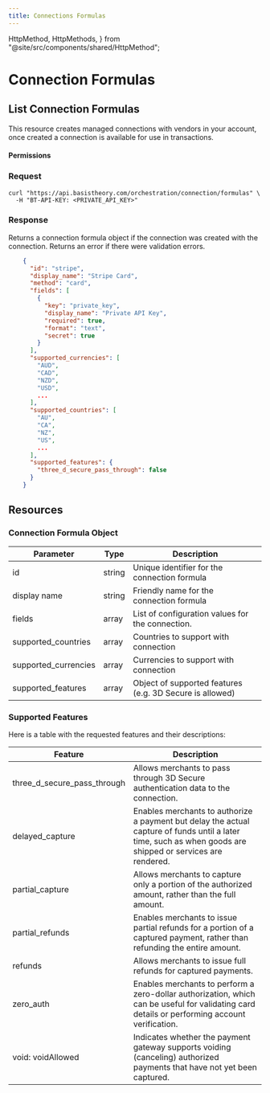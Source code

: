 ```yaml
---
title: Connections Formulas
---
```



  HttpMethod,
  HttpMethods,
} from "@site/src/components/shared/HttpMethod";

# Connection Formulas

## List Connection Formulas

This resource creates managed connections with vendors in your account, once created a connection is available for use in transactions.

<HttpMethod
  method={HttpMethods.POST}
  endpoint="https://api.basistheory.com/orchestration/connection_formulas"
/>

#### Permissions

<Permission content="orchestration:connection_formulas" />

### Request

<Tabs className="bt-tabs" groupId="languages">
  <TabItem value="shell" label="cURL">

```shell showLineNumbers
curl "https://api.basistheory.com/orchestration/connection/formulas" \
  -H "BT-API-KEY: <PRIVATE_API_KEY>"
```

  </TabItem>
</Tabs>

### Response

Returns a connection formula object if the connection was created with the connection. Returns an error if there were validation errors.

```json showLineNumbers
    {
      "id": "stripe",
      "display_name": "Stripe Card",
      "method": "card",
      "fields": [
        {
          "key": "private_key",
          "display_name": "Private API Key",
          "required": true,
          "format": "text",
          "secret": true
        }
      ],
      "supported_currencies": [
        "AUD",
        "CAD",
        "NZD",
        "USD",
        ...
      ],
      "supported_countries": [
        "AU",
        "CA",
        "NZ",
        "US",
        ...
      ],
      "supported_features": {
        "three_d_secure_pass_through": false
      }
    }
```

## Resources

### Connection Formula Object

| Parameter | Type | Description |
|-|-|-|
| id | string | Unique identifier for the connection formula |
| display name | string | Friendly name for the connection formula |
| fields | array | List of configuration values for the connection. |
| supported_countries | array | Countries to support with connection |
| supported_currencies | array | Currencies to support with connection |
| supported_features | array | Object of supported features (e.g. 3D Secure is allowed) |

### Supported Features

Here is a table with the requested features and their descriptions:

| Feature | Description |
|---------|-------------|
| three_d_secure_pass_through | Allows merchants to pass through 3D Secure authentication data to the connection. |
| delayed_capture | Enables merchants to authorize a payment but delay the actual capture of funds until a later time, such as when goods are shipped or services are rendered. |
| partial_capture | Allows merchants to capture only a portion of the authorized amount, rather than the full amount. |
| partial_refunds | Enables merchants to issue partial refunds for a portion of a captured payment, rather than refunding the entire amount. |
| refunds | Allows merchants to issue full refunds for captured payments. |
| zero_auth | Enables merchants to perform a zero-dollar authorization, which can be useful for validating card details or performing account verification. |
| void: voidAllowed | Indicates whether the payment gateway supports voiding (canceling) authorized payments that have not yet been captured. |
